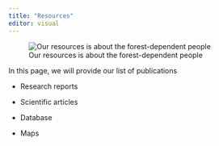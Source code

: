 ```yaml
---
title: "Resources"
editor: visual
---
```


![Our resources is about the forest-dependent people](https://foliagelab.wordpress.com/wp-content/uploads/2025/06/dsc06419.jpg?w=2048){fig-align="center"}

In this page, we will provide our list of publications

-   Research reports

-   Scientific articles

-   Database

-   Maps
